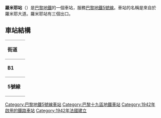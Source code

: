 {{expand|time=2016-02-25T08:29:10+00:00}}
{{unreferenced|time=2016-02-25T08:29:10+00:00}}
{{Infobox station
| name                = 羅米耶站
| symbol_location     = paris
| symbol              = m
| symbol2             = 
| type                = [[巴黎地鐵|巴黎地鐵]]車站
| image               = [[File:Laumiere3.JPG|Laumiere3]]
| alt                 = 
| caption             = 
| other_name          = 
| address             = Av. Jean Jaurès × rue Pierre Girard<br>34, av. de Laumière<br>43, av. de Laumière<br />[[巴黎19區|巴黎19區]]
| borough             = [[法蘭西島|法蘭西島]]
| country             = 法國
| iso_region          = FR_scale:2000
| coordinates_display = title
| coordinates_format  = dms
| latd  = 48.885| latm  = | lats  = | latNS  = 
| longd = 2.379| longm = | longs = | longEW = 
| coordinates         = 
| owned               = [[RATP|RATP]]
| operator            = [[RATP|RATP]]
| line                = 
| disabled            = 
| zone                = 1
| opened              = {{Start-date|1942年10月12日}}
| closed              = <!-- {{End date|YYYY|MM|DD|df=y}} -->
| services            = 
| map_type            = France Paris
}}
'''羅米耶站'''（{{lang-fr|Laumière}}）是[[巴黎地鐵|巴黎地鐵]]的一個車站，服務[[巴黎地鐵5號線|巴黎地鐵5號線]]。車站的名稱是來自於羅米耶大道。羅米耶站有三個出口。
== 車站結構 ==
{| border=0 cellspacing=0 cellpadding=3
|style="border-bottom:solid 1px gray;border-top:solid 1px gray;" width=50 valign=top|'''街道'''
|-
|style="border-bottom:solid 1px gray;border-top:solid 1px gray;" width=50 valign=top|'''B1'''
|style="border-top:solid 1px gray;border-bottom:solid 1px gray;" width=100 valign=top|夾層
|-
|style="border-bottom:solid 1px gray;" width=50 rowspan=10 valign=top|'''5號線'''
|style="border-bottom:solid 1px gray;" width=100|南行
|style="border-bottom:solid 1px gray;" width=390|{{arrow|L}} [[File:Metro-M.svg|16x16px]][[File:Paris_Metro_5.svg|16x16px]]往[[意大利廣場站_(巴黎地鐵)|意大利廣場]]<small>（[[饒勒斯站|饒勒斯]]）</small>
|-
|style="border-top:solid 2px black;border-right:solid 2px black;border-left:solid 2px black;border-bottom:solid 2px black;" colspan=2|<center><small>[[島式月台|島式月台]]，左側開門</small></center>
|-
|style="border-bottom:solid 1px gray;"|北行
|style="border-bottom:solid 1px gray;"|{{arrow|R}} [[File:Metro-M.svg|16x16px]][[File:Paris_Metro_5.svg|16x16px]]往[[博比尼-巴勃羅·畢卡索站|博比尼-巴勃羅·畢卡索]]<small>（[[烏爾克站|烏爾克]]）</small>
|}

{{巴黎地鐵5號線}}

{{DEFAULTSORT:Laumière}}
[[Category:巴黎地鐵5號線車站|Category:巴黎地鐵5號線車站]]
[[Category:巴黎十九區地鐵車站|Category:巴黎十九區地鐵車站]]
[[Category:1942年啟用的鐵路車站|Category:1942年啟用的鐵路車站]]
[[Category:1942年法國建立|Category:1942年法國建立]]